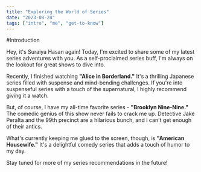 ```yaml
---
title: "Exploring the World of Series"
date: "2023-08-24"
tags: ["intro", "me", "get-to-know"]
---
```


#Introduction

Hey, it's Suraiya Hasan again! Today, I'm excited to share some of my latest series adventures with you. As a self-proclaimed series buff, I'm always on the lookout for great shows to dive into.

Recently, I finished watching **"Alice in Borderland."** It's a thrilling Japanese series filled with suspense and mind-bending challenges. If you're into suspenseful series with a touch of the supernatural, I highly recommend giving it a watch.

But, of course, I have my all-time favorite series - **"Brooklyn Nine-Nine."** The comedic genius of this show never fails to crack me up. Detective Jake Peralta and the 99th precinct are a hilarious bunch, and I can't get enough of their antics.

What's currently keeping me glued to the screen, though, is **"American Housewife."** It's a delightful comedy series that adds a touch of humor to my day.

Stay tuned for more of my series recommendations in the future!
